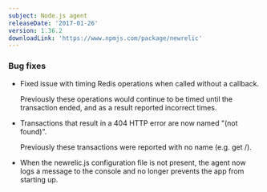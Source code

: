 ```yaml
---
subject: Node.js agent
releaseDate: '2017-01-26'
version: 1.36.2
downloadLink: 'https://www.npmjs.com/package/newrelic'
---
```


### Bug fixes

* Fixed issue with timing Redis operations when called without a callback.

  Previously these operations would continue to be timed until the transaction ended, and as a result reported incorrect times.
* Transactions that result in a 404 HTTP error are now named "(not found)".

  Previously these transactions were reported with no name (e.g. get /).
* When the newrelic.js configuration file is not present, the agent now logs a message to the console and no longer prevents the app from starting up.
